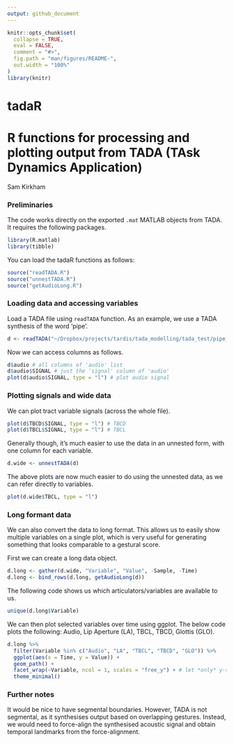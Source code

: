 ```yaml
---
output: github_document
---
```


```r
knitr::opts_chunk$set(
  collapse = TRUE,
  eval = FALSE,
  comment = "#>",
  fig.path = "man/figures/README-",
  out.width = "100%"
)
library(knitr)
```

# tadaR
# R functions for processing and plotting output from TADA (TAsk Dynamics Application)

Sam Kirkham

### Preliminaries ###

The code works directly on the exported `.mat` MATLAB objects from TADA. It requires the following packages.

```r
library(R.matlab)
library(tibble)
```

You can load the tadaR functions as follows:

```r
source("readTADA.R")
source("unnestTADA.R")
source("getAudioLong.R")
```

### Loading data and accessing variables ###

Load a TADA file using `readTADA` function. As an example, we use a TADA synthesis of the word 'pipe'.

```r
d <- readTADA("~/Dropbox/projects/tardis/tada_modelling/tada_test/pipe_traj_mv.mat")
```

Now we can access columns as follows.

```r
d$audio # all columns of 'audio' list
d$audio$SIGNAL # just the 'signal' column of 'audio'
plot(d$audio$SIGNAL, type = "l") # plot audio signal
```


### Plotting signals and wide data ###

We can plot tract variable signals (across the whole file).

```r
plot(d$TBCD$SIGNAL, type = "l") # TBCD
plot(d$TBCL$SIGNAL, type = "l") # TBCL
```

Generally though, it's much easier to use the data in an unnested form, with one column for each variable.

```r
d.wide <- unnestTADA(d)
```

The above plots are now much easier to do using the unnested data, as we can refer directly to variables.

```r
plot(d.wide$TBCL, type = "l") 
```

### Long formant data ###

We can also convert the data to long format. This allows us to easily show multiple variables on a single plot, which is very useful for generating something that looks comparable to a gestural score.

First we can create a long data object.

```r
d.long <- gather(d.wide, "Variable", "Value", -Sample, -Time)
d.long <- bind_rows(d.long, getAudioLong(d))
```

The following code shows us which articulators/variables are available to us.

```r
unique(d.long$Variable)
```

We can then plot selected variables over time using ggplot. The below code plots the following: Audio, Lip Aperture (LA), TBCL, TBCD, Glottis (GLO).

```r
d.long %>% 
  filter(Variable %in% c("Audio", "LA", "TBCL", "TBCD", "GLO")) %>% 
  ggplot(aes(x = Time, y = Value)) +
  geom_path() +
  facet_wrap(~Variable, ncol = 1, scales = "free_y") + # let *only* y-scaling be free
  theme_minimal()
```


### Further notes ###

It would be nice to have segmental boundaries. However, TADA is not segmental, as it synthesises output based on overlapping gestures. Instead, we would need to force-align the synthesised acoustic signal and obtain temporal landmarks from the force-alignment.











